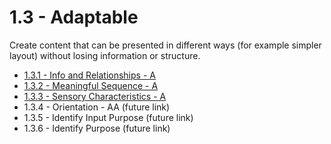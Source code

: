 # 1.3 - Adaptable

Create content that can be presented in different ways (for example simpler layout) without losing information or structure.

- [1.3.1 - Info and Relationships - A](./1.3.1-info-and-relationships.mdx)
- [1.3.2 - Meaningful Sequence - A](./1.3.2-meaningful-sequence.mdx)
- [1.3.3 - Sensory Characteristics - A](./1.3.3-sensory-characteristics.mdx)
- 1.3.4 - Orientation - AA (future link)
- 1.3.5	- Identify Input Purpose (future link)
- 1.3.6	- Identify Purpose (future link)
